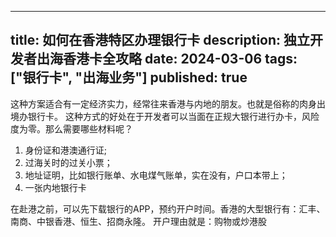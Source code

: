 
---
title: 如何在香港特区办理银行卡
description: 独立开发者出海香港卡全攻略
date: 2024-03-06
tags: ["银行卡", "出海业务"]
published: true
---

这种方案适合有一定经济实力，经常往来香港与内地的朋友。也就是俗称的肉身出境办银行卡。
这种方式的好处在于开发者可以当面在正规大银行进行办卡，风险度为零。那么需要哪些材料呢？

1. 身份证和港澳通行证;
2. 过海关时的过关小票；
3. 地址证明，比如银行账单、水电煤气账单，实在没有，户口本带上；
4. 一张内地银行卡

在赴港之前，可以先下载银行的APP，预约开户时间。香港的大型银行有：汇丰、南商、中银香港、恒生、招商永隆。
开户理由就是：购物或炒港股

